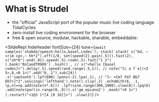 
# What is Strudel

- the "official" JavaScript port of the popular music live coding language TidalCycles
- zero-install live coding environment for the browser
- free & open source, modular, hackable, sharable, embeddable:

<SlideRepl
  hideHeader
  fontSize={24}
  tune={`await samples('shabda/speech:hello,basel,codes');
stack(
  stack(
    s("bd, ~ <rim cp>,~ hh*2").off(1/8, set(speed(2).gain(.5))).fast(2),
    s("oh*6").end(.01).speed(.5).room(.5).fast("1 2")
  ).bank('RolandTR909')
  .hush()
  ,
  //
  s("<hello [basel codes]>").delay(.5).speed(rand.range(.5,1)),
  //
  note("[c a f e](<3 5>,8,<0 1>)".add("0,.1").sub(24))
  .s('sawtooth').lpf(600).lpenv(-2).lpa(.1),
  //
  "[~ <Cm7 Fm7 Bb7 Db7>]*2".voicings('lefthand').note().clip(.2)
  .echoWith(6, .1, (p,n)=>p.add(note(n*.6)))
  .lpf(sine.range(300,1000).slow(8)).lpq(6)
  .add(note(perlin.range(0,.8))).s('gm_epiano2')
  .mask("<0 1>")
).restart("<1@3 1*[4 [8 16]]>")
.slow(2)`}
/>

<div className="h-[600px]"/>
